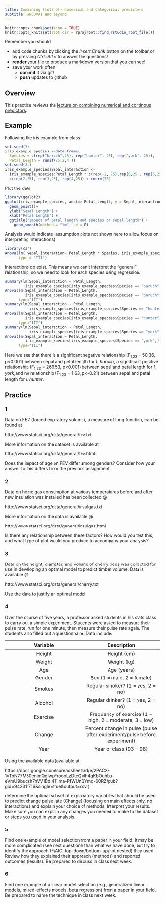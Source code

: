 ```yaml
---
title: Combining (lots of) numerical and categorical predictors
subtitle: ANCOVAs and beyond
---
```


<!-- COMMENT NOT SHOW IN ANY OUTPUT: Code chunk below sets overall defaults for .qmd file; these inlcude showing output by default and looking for files relative to .Rpoj file, not .qmd file, which makes putting filesin different folders easier  -->

```r
knitr::opts_chunk$set(echo = TRUE)
knitr::opts_knit$set(root.dir = rprojroot::find_rstudio_root_file())
```

Remember you should

-   add code chunks by clicking the *Insert Chunk* button on the toolbar
    or by pressing *Ctrl+Alt+I* to answer the questions!
-   **render** your file to produce a markdown version that you can see!
-   save your work often
    -   **commit** it via git!
    -   **push** updates to github

## Overview

This practice reviews the [lecture on combining numerical and continous
predictors](https://jsgosnell.github.io/cuny_biostats_book/content/chapters/Combining_numerical_and_categorical_predictors.html){target="_blank"}.

## Example

Following the iris example from class

```r
set.seed(3)
iris_example_species <-data.frame(
  Species = c(rep("baruch",25), rep("hunter", 25), rep("york", 25)),
  Petal_Length = runif(75,2,4 ))
set.seed(31)
iris_example_species$Sepal_interaction <- 
  iris_example_species$Petal_Length * c(rep(-2, 25),rep(0,25), rep(5,25)) + 
  c(rep(2,25), rep(3,25), rep(4,25)) + rnorm(75)
```

Plot the data

```r
library(ggplot2)
ggplot(iris_example_species, aes(x= Petal_Length, y = Sepal_interaction, color = Species)) +
  geom_point()+
  ylab("Sepal Length") +
  xlab("Petal Length") +
  ggtitle("Impact of petal length and species on sepal length") +
    geom_smooth(method = "lm", se = F)
```

Analysis would indicate (assumption plots not shown here to allow focus
on interpreting interactions)

```r
library(car)
Anova(lm( Sepal_interaction~ Petal_Length * Species, iris_example_species), 
      type = "III")
```

interactions do exist. This means we can't interpret the "general"
relationship, so we need to look for each species using regression.

```r
summary(lm(Sepal_interaction ~ Petal_Length, 
         iris_example_species[iris_example_species$Species == "baruch",]))
Anova(lm(Sepal_interaction ~ Petal_Length, 
         iris_example_species[iris_example_species$Species == "baruch",]), 
      type="III")
summary(lm(Sepal_interaction ~ Petal_Length, 
           iris_example_species[iris_example_species$Species == "hunter",]))
Anova(lm(Sepal_interaction ~ Petal_Length, 
         iris_example_species[iris_example_species$Species == "hunter",]), 
      type="III")
summary(lm(Sepal_interaction ~ Petal_Length, 
           iris_example_species[iris_example_species$Species == "york",]))
Anova(lm(Sepal_interaction ~ Petal_Length, 
         iris_example_species[iris_example_species$Species == "york",]), 
      type="III")
```

Here we see that there is a significant negative relationship (F~1,23~ =
50.36, p\<0.001) between sepal and petal length for *I. baruch*, a
significant positive relationship (F~1,23~ = 269.53, p\<0.001) between
sepal and petal length for *I. york*,and no relationship (F~1,23~ =
1.63, p\<-0.21) between sepal and petal length for *I. hunter*.

## Practice

### 1

Data on FEV (forced expiratory volume), a measure of lung function, can
be found at

http://www.statsci.org/data/general/fev.txt

More information on the dataset is available at

http://www.statsci.org/data/general/fev.html.

Does the impact of age on FEV differ among genders? Consider how your
answer to this differs from the previous assignment!

### 2

Data on home gas consumption at various temperatures before and after
new insulation was installed has been collected \@

http://www.statsci.org/data/general/insulgas.txt

More information on the data is available \@

http://www.statsci.org/data/general/insulgas.html

Is there any relationship between these factors? How would you test
this, and what type of plot would you produce to accompany your
analysis?

### 3

Data on the height, diameter, and volume of cherry trees was collected
for use in developing an optimal model to predict timber volume. Data is
available \@

http://www.statsci.org/data/general/cherry.txt

Use the data to justify an optimal model.

### 4

Over the course of five years, a professor asked students in his stats
class to carry out a simple experiment. Students were asked to measure
their pulse rate, run for one minute, then measure their pulse rate
again. The students also filled out a questionnaire. Data include:

| Variable |                               Description                                |
|:----------------------------------:|:----------------------------------:|
|  Height  |                               Height (cm)                                |
|  Weight  |                               Weight (kg)                                |
|   Age    |                               Age (years)                                |
|  Gender  |                        Sex (1 = male, 2 = female)                        |
|  Smokes  |                    Regular smoker? (1 = yes, 2 = no)                     |
| Alcohol  |                    Regular drinker? (1 = yes, 2 = no)                    |
| Exercise |         Frequency of exercise (1 = high, 2 = moderate, 3 = low)          |
|  Change  | Percent change in pulse (pulse after experiment/pulse before experiment) |
|   Year   |                         Year of class (93 - 98)                          |

Using the available data (available at

https://docs.google.com/spreadsheets/d/e/2PACX-1vToN77M80enimQglwpFroooLzDtcQMh4qKbOuhbu-eVmU9buczh7nVV1BdI4T_ma-PfWUnQYmq-60RZ/pub?gid=942311716&single=true&output=csv
)

determine the optimal subset of explanatory variables that should be
used to predict change pulse rate (Change) (focusing on main effects
only, no interactions) and explain your choice of methods. Interpret
your results. Make sure you can explain any changes you needed to make
to the dataset or steps you used in your analysis.

### 5

Find one example of model selection from a paper in your field. It may
be more complicated (see next question!) than what we have done, but try
to identify the approach (F/AIC, top-down/bottom-up/not nested) they
used. Review how they explained their approach (methods) and reported
outcomes (results). Be prepared to discuss in class next week.

### 6

Find one example of a linear model selection (e.g., generalized linear
models, mixed-effects models, beta regression) from a paper in your
field. Be prepared to name the technique in class next week.
